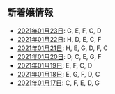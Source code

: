 新着嬢情報
----

- [2021年01月23日](/new/2021-01-23): G, E, F, C, D
- [2021年01月22日](/new/2021-01-22): H, D, E, C, F
- [2021年01月21日](/new/2021-01-21): H, E, G, D, F, C
- [2021年01月20日](/new/2021-01-20): D, C, E, G, F
- [2021年01月19日](/new/2021-01-19): E, F, C, D
- [2021年01月18日](/new/2021-01-18): E, G, F, D, C
- [2021年01月17日](/new/2021-01-17): C, F, E, D, G
